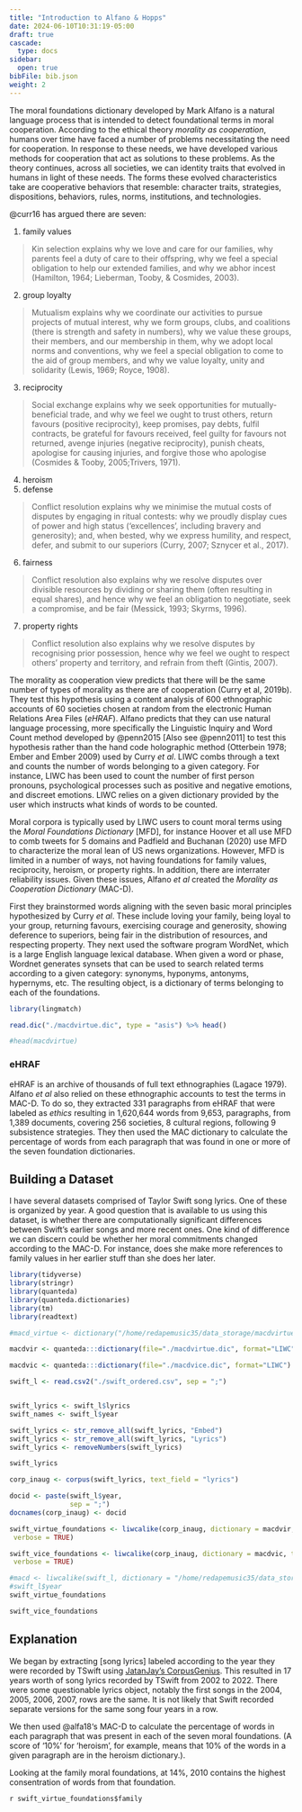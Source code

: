 ```yaml
---
title: "Introduction to Alfano & Hopps"
date: 2024-06-10T10:31:19-05:00
draft: true
cascade:
  type: docs
sidebar:
  open: true
bibFile: bib.json
weight: 2
---
```


The moral foundations dictionary developed by Mark Alfano is a natural language process that is intended to detect foundational terms in moral cooperation. According to the ethical theory *morality as cooperation*, humans over time have faced a number of problems necessitating the need for cooperation. In response to these needs, we have developed various methods for cooperation that act as solutions to these problems. As the theory continues, across all societies, we can identity traits that evolved in humans in light of these needs. The forms these evolved characteristics take are cooperative behaviors that resemble: character traits, strategies, dispositions, behaviors, rules, norms, institutions, and technologies.

@curr16 has argued there are seven:

1. family values

> Kin selection explains why we love and care for our families, why parents feel a duty of care to their offspring, why we feel a special obligation to help our extended families, and why we abhor incest (Hamilton, 1964; Lieberman, Tooby, & Cosmides, 2003).

2. group loyalty

> Mutualism explains why we coordinate our activities to pursue projects of mutual interest, why we form groups, clubs, and coalitions (there is strength and safety in numbers), why we value these groups, their members, and our membership in them, why we adopt local norms and conventions, why we feel a special obligation to come to the aid of group members, and why we value loyalty, unity and solidarity (Lewis, 1969; Royce, 1908).

3. reciprocity

> Social exchange explains why we seek opportunities for mutually-beneficial trade, and why we feel we ought to trust others, return favours (positive reciprocity), keep promises, pay debts, fulfil contracts, be grateful for favours received, feel guilty for favours not returned, avenge injuries (negative reciprocity), punish cheats, apologise for causing injuries, and forgive those who apologise (Cosmides & Tooby, 2005;Trivers, 1971).

4. heroism
5. defense

> Conflict resolution explains why we minimise the mutual costs of disputes by engaging in ritual contests: why we proudly display cues of power and high status (‘excellences’, including bravery and generosity); and, when bested, why we express humility, and respect, defer, and submit to our superiors (Curry, 2007; Sznycer et al., 2017).

6. fairness

> Conflict resolution also explains why we resolve disputes over divisible resources by dividing or sharing them (often resulting in equal shares), and hence why we feel an obligation to negotiate, seek a compromise, and be fair (Messick, 1993; Skyrms, 1996).

7. property rights

> Conflict resolution also explains why we resolve disputes by recognising prior possession, hence why we feel we ought to respect others’ property and territory, and refrain from theft (Gintis, 2007).

The morality as cooperation view predicts that there will be the same number of types of morality as there are of cooperation   (Curry et al, 2019b). They test this hypothesis using a content analysis of 600 ethnographic accounts of 60 societies chosen at random from the electronic Human Relations Area Files (*eHRAF*). Alfano predicts that they can use natural language processing, more specifically the Linguistic Inquiry and Word Count method developed by @penn2015 [Also see @penn2011] to test this hypothesis rather than the hand code holographic method (Otterbein 1978; Ember and Ember 2009) used by Curry *et al*. LIWC combs through a text and counts the number of words belonging to a given category. For instance, LIWC has been used to count the number of first person pronouns, psychological processes such as positive and negative emotions, and discreet emotions. LIWC relies on a given dictionary provided by the user which instructs what kinds of words to be counted.

Moral corpora is typically used by LIWC users to count moral terms using the *Moral Foundations Dictionary* [MFD], for instance Hoover et all use MFD to comb tweets for 5 domains and Padfield and Buchanan (2020) use MFD to characterize the moral lean of US news organizations. However, MFD is limited in a number of ways, not having foundations for family values, reciprocity, heroism, or property rights. In addition, there are interrater reliability issues. Given these issues, Alfano *et al* created the *Morality as Cooperation Dictionary* (MAC-D).

First they brainstormed words aligning with the seven basic moral principles hypothesized by Curry *et al*. These include loving your family, being loyal to your group, returning favours, exercising courage and generosity, showing deference to superiors, being fair in the distribution of resources, and respecting property. They next used the software program WordNet, which is a large English language lexical database. When given a word or phase, Wordnet generates synsets that can be used to search related terms according to a given category: synonyms, hyponyms, antonyms, hypernyms, etc. The resulting object, is a dictionary of terms belonging to each of the foundations.

```r
library(lingmatch)

read.dic("./macdvirtue.dic", type = "asis") %>% head()

#head(macdvirtue)
```
### eHRAF

eHRAF is an archive of thousands of full text ethnographies (Lagace 1979). Alfano *et al* also relied on these ethnographic accounts to test the terms in MAC-D. To do so, they extracted 331 paragraphs from eHRAF that were labeled as *ethics* resulting in 1,620,644 words from 9,653, paragraphs, from 1,389 documents, covering 256 societies, 8 cultural regions, following 9 subsistence strategies. They then used the MAC dictionary to calculate the percentage of words from each paragraph that was found in one or more of the seven foundation dictionaries.

## Building a Dataset

I have several datasets comprised of Taylor Swift song lyrics. One of these is organized by year. A good question that is available to us using this dataset, is whether there are computationally significant differences between Swift's earlier songs and more recent ones. One kind of difference we can discern could be whether her moral commitments changed according to the MAC-D. For instance, does she make more references to family values in her earlier stuff than she does her later.

```r
library(tidyverse)
library(stringr)
library(quanteda)
library(quanteda.dictionaries)
library(tm)
library(readtext)

#macd_virtue <- dictionary("/home/redapemusic35/data_storage/macdvirtue.dic")

macdvir <- quanteda:::dictionary(file="./macdvirtue.dic", format="LIWC")

macdvic <- quanteda:::dictionary(file="./macdvice.dic", format="LIWC")

swift_l <- read.csv2("./swift_ordered.csv", sep = ";")


swift_lyrics <- swift_l$lyrics
swift_names <- swift_l$year

swift_lyrics <- str_remove_all(swift_lyrics, "Embed")
swift_lyrics <- str_remove_all(swift_lyrics, "Lyrics")
swift_lyrics <- removeNumbers(swift_lyrics)

swift_lyrics

corp_inaug <- corpus(swift_lyrics, text_field = "lyrics")

docid <- paste(swift_l$year,
               sep = ";")
docnames(corp_inaug) <- docid

swift_virtue_foundations <- liwcalike(corp_inaug, dictionary = macdvir, tolower = TRUE,
 verbose = TRUE)

swift_vice_foundations <- liwcalike(corp_inaug, dictionary = macdvic, tolower = TRUE,
 verbose = TRUE)

#macd <- liwcalike(swift_l, dictionary = "/home/redapemusic35/data_storage/macdvirtue.dic")
#swift_l$year
swift_virtue_foundations

swift_vice_foundations
```

## Explanation

We began by extracting [song lyrics] labeled according to the year they were recorded by TSwift using [JatanJay's CorpusGenius](https://github.com/redapemusic35/CorpusGenius). This resulted in 17 years worth of song lyrics recorded by TSwift from 2002 to 2022. There were some questionable lyrics object, notably the first songs in the 2004, 2005, 2006, 2007, rows are the same. It is not likely that Swift recorded separate versions for the same song four years in a row.

We then used @alfa18's MAC-D to calculate the percentage of words in each paragraph that was present in each of the seven moral foundations. (A score of ‘10%’ for ‘heroism’, for example, means that 10% of the words in a given paragraph are in the heroism dictionary.).

Looking at the family moral foundations, at 14%, 2010 contains the highest consentration of words from that foundation.

`r swift_virtue_foundations$family`
